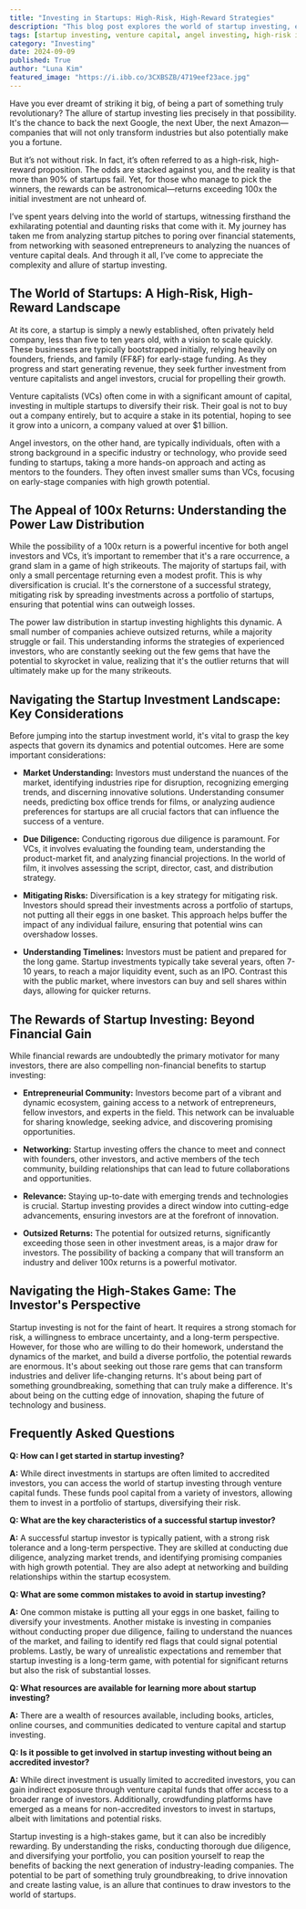 ```yaml
---
title: "Investing in Startups: High-Risk, High-Reward Strategies"
description: "This blog post explores the world of startup investing, explaining the high-risk, high-reward nature of this investment strategy. It delves into key considerations, such as market understanding, due diligence, risk mitigation, and the importance of patience. The post also highlights the potential for outsized returns and the benefits of being part of a vibrant entrepreneurial community."
tags: [startup investing, venture capital, angel investing, high-risk investments, high-reward investments, entrepreneurship, startups, due diligence, market analysis, risk management, portfolio diversification]
category: "Investing"
date: 2024-09-09
published: True
author: "Luna Kim"
featured_image: "https://i.ibb.co/3CXBSZB/4719eef23ace.jpg"
---
```



Have you ever dreamt of striking it big, of being a part of something truly revolutionary?  The allure of startup investing lies precisely in that possibility.  It's the chance to back the next Google, the next Uber, the next Amazon—companies that will not only transform industries but also potentially make you a fortune. 

But it’s not without risk. In fact, it’s often referred to as a high-risk, high-reward proposition.  The odds are stacked against you, and the reality is that more than 90% of startups fail.  Yet, for those who manage to pick the winners, the rewards can be astronomical—returns exceeding 100x the initial investment are not unheard of.

I’ve spent years delving into the world of startups, witnessing firsthand the exhilarating potential and daunting risks that come with it.  My journey has taken me from analyzing startup pitches to poring over financial statements, from networking with seasoned entrepreneurs to analyzing the nuances of venture capital deals.  And through it all, I’ve come to appreciate the complexity and allure of startup investing. 

## The World of Startups: A High-Risk, High-Reward Landscape

At its core, a startup is simply a newly established, often privately held company, less than five to ten years old, with a vision to scale quickly.  These businesses are typically bootstrapped initially, relying heavily on founders, friends, and family (FF&F) for early-stage funding.  As they progress and start generating revenue, they seek further investment from venture capitalists and angel investors, crucial for propelling their growth.

Venture capitalists (VCs) often come in with a significant amount of capital, investing in multiple startups to diversify their risk.  Their goal is not to buy out a company entirely, but to acquire a stake in its potential, hoping to see it grow into a unicorn, a company valued at over $1 billion.

Angel investors, on the other hand, are typically individuals, often with a strong background in a specific industry or technology, who provide seed funding to startups, taking a more hands-on approach and acting as mentors to the founders.  They often invest smaller sums than VCs, focusing on early-stage companies with high growth potential.

## The Appeal of 100x Returns: Understanding the Power Law Distribution

While the possibility of a 100x return is a powerful incentive for both angel investors and VCs, it’s important to remember that it's a rare occurrence, a grand slam in a game of high strikeouts.  The majority of startups fail, with only a small percentage returning even a modest profit.  This is why diversification is crucial.  It's the cornerstone of a successful strategy, mitigating risk by spreading investments across a portfolio of startups, ensuring that potential wins can outweigh losses.

The power law distribution in startup investing highlights this dynamic.  A small number of companies achieve outsized returns, while a majority struggle or fail.  This understanding informs the strategies of experienced investors, who are constantly seeking out the few gems that have the potential to skyrocket in value, realizing that it's the outlier returns that will ultimately make up for the many strikeouts.

## Navigating the Startup Investment Landscape: Key Considerations

Before jumping into the startup investment world, it's vital to grasp the key aspects that govern its dynamics and potential outcomes.  Here are some important considerations:

* **Market Understanding:**  Investors must understand the nuances of the market, identifying industries ripe for disruption, recognizing emerging trends, and discerning innovative solutions.  Understanding consumer needs, predicting box office trends for films, or analyzing audience preferences for startups are all crucial factors that can influence the success of a venture.

* **Due Diligence:**  Conducting rigorous due diligence is paramount.  For VCs, it involves evaluating the founding team, understanding the product-market fit, and analyzing financial projections.  In the world of film, it involves assessing the script, director, cast, and distribution strategy.

* **Mitigating Risks:**  Diversification is a key strategy for mitigating risk.  Investors should spread their investments across a portfolio of startups, not putting all their eggs in one basket.  This approach helps buffer the impact of any individual failure, ensuring that potential wins can overshadow losses.

* **Understanding Timelines:**  Investors must be patient and prepared for the long game.  Startup investments typically take several years, often 7-10 years, to reach a major liquidity event, such as an IPO.  Contrast this with the public market, where investors can buy and sell shares within days, allowing for quicker returns.

## The Rewards of Startup Investing: Beyond Financial Gain

While financial rewards are undoubtedly the primary motivator for many investors, there are also compelling non-financial benefits to startup investing:

* **Entrepreneurial Community:**  Investors become part of a vibrant and dynamic ecosystem, gaining access to a network of entrepreneurs, fellow investors, and experts in the field.  This network can be invaluable for sharing knowledge, seeking advice, and discovering promising opportunities.

* **Networking:**  Startup investing offers the chance to meet and connect with founders, other investors, and active members of the tech community, building relationships that can lead to future collaborations and opportunities.

* **Relevance:**  Staying up-to-date with emerging trends and technologies is crucial.  Startup investing provides a direct window into cutting-edge advancements, ensuring investors are at the forefront of innovation.

* **Outsized Returns:**  The potential for outsized returns, significantly exceeding those seen in other investment areas, is a major draw for investors.  The possibility of backing a company that will transform an industry and deliver 100x returns is a powerful motivator.

## Navigating the High-Stakes Game:  The Investor's Perspective

Startup investing is not for the faint of heart.  It requires a strong stomach for risk, a willingness to embrace uncertainty, and a long-term perspective.  However, for those who are willing to do their homework, understand the dynamics of the market, and build a diverse portfolio, the potential rewards are enormous.  It's about seeking out those rare gems that can transform industries and deliver life-changing returns.  It's about being part of something groundbreaking, something that can truly make a difference.  It's about being on the cutting edge of innovation, shaping the future of technology and business.

## Frequently Asked Questions

**Q: How can I get started in startup investing?**

**A:**  While direct investments in startups are often limited to accredited investors,  you can access the world of startup investing through venture capital funds.  These funds pool capital from a variety of investors, allowing them to invest in a portfolio of startups, diversifying their risk.  

**Q: What are the key characteristics of a successful startup investor?**

**A:**  A successful startup investor is typically patient, with a strong risk tolerance and a long-term perspective.  They are skilled at conducting due diligence, analyzing market trends, and identifying promising companies with high growth potential.  They are also adept at networking and building relationships within the startup ecosystem.  

**Q: What are some common mistakes to avoid in startup investing?**

**A:**  One common mistake is putting all your eggs in one basket, failing to diversify your investments.  Another mistake is investing in companies without conducting proper due diligence, failing to understand the nuances of the market, and failing to identify red flags that could signal potential problems.  Lastly, be wary of unrealistic expectations and remember that startup investing is a long-term game, with potential for significant returns but also the risk of substantial losses.

**Q:  What resources are available for learning more about startup investing?**

**A:**  There are a wealth of resources available, including books, articles, online courses, and communities dedicated to venture capital and startup investing.  

**Q: Is it possible to get involved in startup investing without being an accredited investor?**

**A:**  While direct investment is usually limited to accredited investors, you can gain indirect exposure through venture capital funds that offer access to a broader range of investors.  Additionally, crowdfunding platforms have emerged as a means for non-accredited investors to invest in startups, albeit with limitations and potential risks.

Startup investing is a high-stakes game, but it can also be incredibly rewarding.  By understanding the risks, conducting thorough due diligence, and diversifying your portfolio, you can position yourself to reap the benefits of backing the next generation of industry-leading companies.  The potential to be part of something truly groundbreaking, to drive innovation and create lasting value, is an allure that continues to draw investors to the world of startups.
